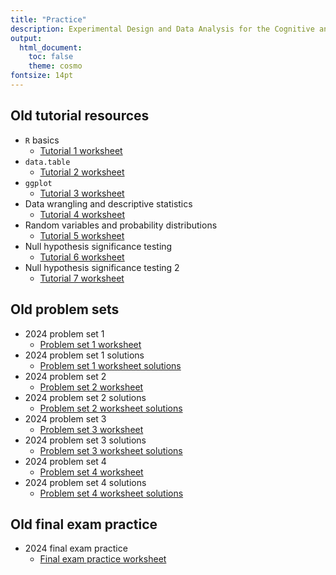 ```yaml
---
title: "Practice"
description: Experimental Design and Data Analysis for the Cognitive and Brain Sciences
output:
  html_document:
    toc: false
    theme: cosmo
fontsize: 14pt
---
```


## Old tutorial resources

- `R` basics
  - <a href="tutorials/tutorial_1.html" target="_blank">Tutorial 1 worksheet</a>

- `data.table`
  - <a href="tutorials/tutorial_2.html" target="_blank">Tutorial 2 worksheet</a>

- `ggplot`
  - <a href="tutorials/tutorial_3.html" target="_blank">Tutorial 3 worksheet</a>

- Data wrangling and descriptive statistics
  - <a href="tutorials/tutorial_4.html" target="_blank">Tutorial 4 worksheet</a>

- Random variables and probability distributions
  - <a href="tutorials/tutorial_5.html" target="_blank">Tutorial 5 worksheet</a>

- Null hypothesis significance testing
  - <a href="tutorials/tutorial_6.html" target="_blank">Tutorial 6 worksheet</a>

- Null hypothesis significance testing 2
  - <a href="tutorials/tutorial_7.html" target="_blank">Tutorial 7 worksheet</a>


## Old problem sets

- 2024 problem set 1
  - <a href="homework/homework_1.html" target="_blank">Problem set 1 worksheet</a>

- 2024 problem set 1 solutions
  - <a href="homework/homework_1_solutions.html" target="_blank">Problem set 1 worksheet solutions</a>

- 2024 problem set 2
  - <a href="homework/homework_2.html" target="_blank">Problem set 2 worksheet</a>

- 2024 problem set 2 solutions
  - <a href="homework/homework_2_solutions.html" target="_blank">Problem set 2 worksheet solutions</a>

- 2024 problem set 3
  - <a href="homework/homework_3.html" target="_blank">Problem set 3 worksheet</a>

- 2024 problem set 3 solutions
  - <a href="homework/homework_3_pdf_solutions.pdf" target="_blank">Problem set 3 worksheet solutions</a>

- 2024 problem set 4
  - <a href="homework/homework_4.html" target="_blank">Problem set 4 worksheet</a>

- 2024 problem set 4 solutions
  - <a href="homework/homework_4_pdf_solutions.pdf" target="_blank">Problem set 4 worksheet solutions</a>


## Old final exam practice

- 2024 final exam practice
  - <a href="homework/final_exam_study_material.pdf" target="_blank">Final exam practice worksheet</a>
